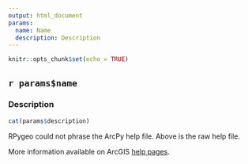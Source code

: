```yaml
---
output: html_document
params:
  name: Name
  description: Description
---
```


```r
knitr::opts_chunk$set(echo = TRUE)
```

## `r params$name`

### Description

```r
cat(params$description)
```


RPygeo could not phrase the ArcPy help file. Above is the raw help file.

More information available on ArcGIS [help pages](`r paste0("https://pro.arcgis.com/search/?q=", params$name, "&collection=help&product=arcgis-pro&version=pro2.2&language=en")`).
